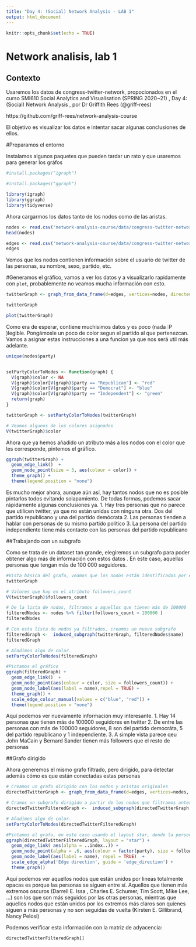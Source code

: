 ```yaml
---
title: "Day 4: (Social) Network Analysis - LAB 1"
output: html_document
---
```

  
  ```r
knitr::opts_chunk$set(echo = TRUE)
```

# Network analisis, lab 1 

## Contexto
Usaremos los datos de congress-twitter-network, propocionados en el curso SMI610 Social Analytics and Visualisation (SPRING 2020~21)  , Day 4: (Social) Network Analysis ,  por Dr Griffith Rees (@griff-rees)

https://github.com/griff-rees/network-analysis-course

El objetivo es visualizar los datos e intentar sacar algunas conclusiones de ellos.

#Preparamos el entorno

Instalamos algunos paquetes que pueden tardar un rato y que usaremos para generar los gráfos

```r
#install.packages("igraph")

#install.packages("ggraph")

library(igraph)
library(ggraph)
library(tidyverse)
```


Ahora cargarmos los datos tanto de los nodos como de las aristas. 

```r

nodes <- read.csv("network-analysis-course/data/congress-twitter-network-nodes.csv")
head(nodes)

edges <- read.csv("network-analysis-course/data/congress-twitter-network-edges.csv")
edges
```
Vemos que los nodos contienen información sobre el usuario de twitter de las personas, su nombre, sexo, partido, etc. 

#Generamos el gráfico, vamos a ver los datos y a visualizarlo rapidamente con ```plot```, probablemente no veamos mucha información con esto.
```r
twitterGraph <- graph_from_data_frame(d=edges, vertices=nodes, directed=FALSE)

twitterGraph

plot(twitterGraph)
```

Como era de esperar, contiene muchisimos datos y es poco (nada :P )legible. Pongámosle un poco de color segun el partido al que pertenezcan. Vamos a asignar estas instrucciones a una funcion ya que nos será util más adelante. 

``` r
unique(nodes$party)


setPartyColorToNodes <- function(graph) {
  V(graph)$color <- NA
  V(graph)$color[V(graph)$party == "Republican"] <- "red"
  V(graph)$color[V(graph)$party == "Democrat"] <- "blue"
  V(graph)$color[V(graph)$party == "Independent"] <- "green"
  return(graph)
}

twitterGraph <- setPartyColorToNodes(twitterGraph) 

# Veamos algunos de los colores asignados
V(twitterGraph)$color
```

Ahora que ya hemos añadido un atributo más a los nodos con el color que les corresponde, pintemos el gráfico.

``` r
ggraph(twitterGraph) +
  geom_edge_link()  +
  geom_node_point(size = 3, aes(colour = color)) +
  theme_graph() +
  theme(legend.position = "none")

```
Es mucho mejor ahora, aunque aún así, hay tantos nodos que no es posible pintarlos todos evitando solapamiento. De todas formas, podemos sacar rápidamente algunas conclusiones ya.
1. Hay tres personas que no parece que utilicen twitter, ya que no están unidas con ninguna otra. Dos del partido republicano y una del partido demócrata
2. Las personas tienden a hablar con personas de su mismo partido político
3. La persona del partido independiente tiene más contacto con las personas del partido republicano


##Trabajando con un subgrafo

Como se trata de un dataset tan grande, elegiremos un subgrafo para poder obtener algo más de información con estos datos . En este caso, aquellas personas que tengan más de 100 000 seguidores.
```r
#Vista básica del grafo, veamos que los nodos están identificados por el nombre 
twitterGraph

# Valores que hay en el atributo followers_count
V(twitterGraph)$followers_count

# De la lista de nodos, filtramos a aquellos que tienen más de 100000  seguidores
filteredNodes <- nodes %>% filter(followers_count > 100000 )
filteredNodes

# Con esta lista de nodos ya filtrados, creamos un nuevo subgrafo 
filteredGraph <-  induced_subgraph(twitterGraph, filteredNodes$name)
filteredGraph

# Añadimos algo de color. 
setPartyColorToNodes(filteredGraph) 

#Pintamos el gráfico
ggraph(filteredGraph) +
  geom_edge_link()  +
  geom_node_point(aes(colour = color, size = followers_count)) +
  geom_node_label(aes(label = name),repel = TRUE) +
  theme_graph() +
  scale_edge_colour_manual(values = c("blue", "red")) +
  theme(legend.position = "none")

```

Aquí podemos ver nuevamente información muy interesante.
1. Hay 14 personas que tienen más de 100000 seguidores en twitter
2. De entre las personas con más de 100000 seguidores, 8 son del partido democráta, 5 del partido republicano y 1 independiente. 
3. A simple vista parece qeu John MaCain y Bernard Sander tienen más followers que el resto de personas 

##Grafo dirigido

Ahora generemos el mismo grafo filtrado, pero dirigido, para detectar además cómo es que están conectadas estas personas

```r

# Creamos un grafo dirigido con los nodos y aristas originales
directedTwitterGraph <- graph_from_data_frame(d=edges, vertices=nodes, directed=TRUE)

# Cramos un subgrafo dirigido a partir de los nodos que filtramos anteriormente ( >100000 seguidores)
directedTwitterFilteredGraph <-  induced_subgraph(directedTwitterGraph, filteredNodes$name)

# Añadimos algo de color. 
setPartyColorToNodes(directedTwitterFilteredGraph) 

#Pintamos el grafo, en este caso usando el layout star, donde la persona con más conexiones estará al centro. Y degradando las aristas de claro a oscuro, donde oscuro es el sentido de la arista
ggraph(directedTwitterFilteredGraph, layout = "star") +
  geom_edge_link( aes(alpha = ..index..)) +
  geom_node_point(alpha = .6, aes(colour = factor(party), size = followers_count)) +
  geom_node_label(aes(label = name), repel = TRUE)  +
  scale_edge_alpha('Edge direction', guide = 'edge_direction') +
  theme_graph()
```
Aquí podemos ver  aquellos nodos que están unidos por lineas totalmente opacas es porque las personas se siguen entre sí. Aquellos que tienen más extremos oscuros (Darrell E. Issa , Charles E. Schumer, Tim Scott, Mike Lee, ...) son los que son más seguidos por las otras personas, mientras que aquellos nodos que están unidos por los extremos más claros son quienes siguen a más personas y no son seguidas de vuelta (Kirsten E. Gillibrand, Nancy Pelosi)

Podemos verificar esta información con la matriz de adyacencia:

```r
directedTwitterFilteredGraph[]
```




